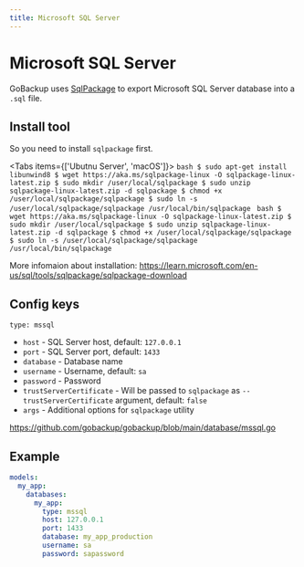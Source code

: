 ```yaml
---
title: Microsoft SQL Server
---
```



# Microsoft SQL Server

GoBackup uses [SqlPackage](https://learn.microsoft.com/en-us/sql/tools/sqlpackage/sqlpackage)  to export Microsoft SQL Server database into a `.sql` file.

## Install tool

So you need to install `sqlpackage` first.

<Tabs items={['Ubutnu Server', 'macOS']}>
  <Tab>
    ```bash
    $ sudo apt-get install libunwind8
    $ wget https://aka.ms/sqlpackage-linux -O sqlpackage-linux-latest.zip
    $ sudo mkdir /user/local/sqlpackage
    $ sudo unzip sqlpackage-linux-latest.zip -d sqlpackage
    $ chmod +x /user/local/sqlpackage/sqlpackage
    $ sudo ln -s /user/local/sqlpackage/sqlpackage /usr/local/bin/sqlpackage
    ```
  </Tab>
  <Tab>
    ```bash
    $ wget https://aka.ms/sqlpackage-linux -O sqlpackage-linux-latest.zip
    $ sudo mkdir /user/local/sqlpackage
    $ sudo unzip sqlpackage-linux-latest.zip -d sqlpackage
    $ chmod +x /user/local/sqlpackage/sqlpackage
    $ sudo ln -s /user/local/sqlpackage/sqlpackage /usr/local/bin/sqlpackage
    ```
  </Tab>
</Tabs>

More infomaion about installation: https://learn.microsoft.com/en-us/sql/tools/sqlpackage/sqlpackage-download

## Config keys

`type: mssql`

- `host` - SQL Server host, default: `127.0.0.1`
- `port` - SQL Server port, default: `1433`
- `database` - Database name
- `username` - Username, default: `sa`
- `password` - Password
- `trustServerCertificate` - Will be passed to `sqlpackage` as `--trustServerCertificate` argument, default: `false`
- `args` - Additional options for `sqlpackage` utility

https://github.com/gobackup/gobackup/blob/main/database/mssql.go

## Example

```yml
models:
  my_app:
    databases:
      my_app:
        type: mssql
        host: 127.0.0.1
        port: 1433
        database: my_app_production
        username: sa
        password: sapassword
```

